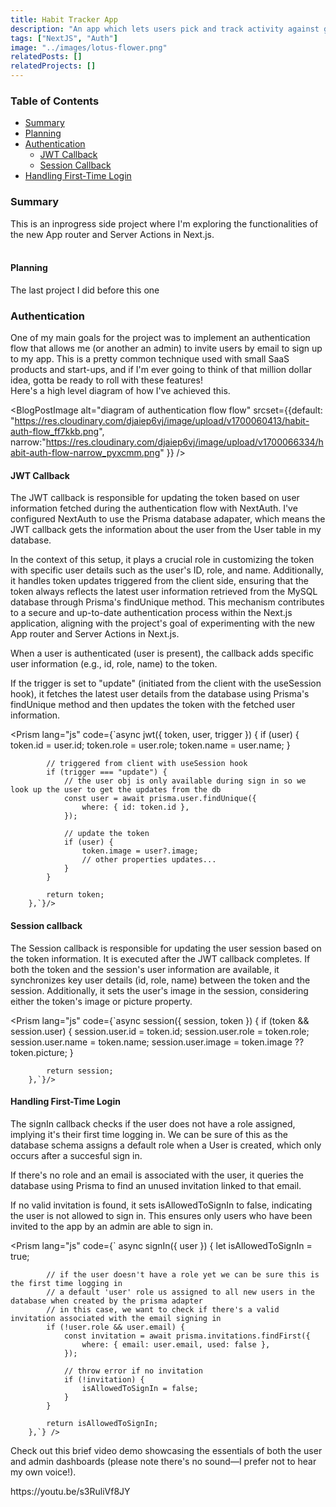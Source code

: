 ```yaml
---
title: Habit Tracker App
description: "An app which lets users pick and track activity against good habits. Includes an invite only authentication flow, made possible with NextJS, NextAuth and Prisma."
tags: ["NextJS", "Auth"]
image: "../images/lotus-flower.png"
relatedPosts: []
relatedProjects: []
---
```


### Table of Contents
- [Summary](#summary)
- [Planning](#planning)
- [Authentication](#authentication)
  - [JWT Callback](#jwt-callback)
  - [Session Callback](#session-callback)
- [Handling First-Time Login](#handling-first-time-login)


### Summary

This is an inprogress side project where I'm exploring the functionalities of the new App router and Server Actions in Next.js.  
<br/>

#### Planning 

The last project I did before this one 

### Authentication  

One of my main goals for the project was to implement an authentication flow that allows me (or another an admin) to invite users by email to sign up to my app. This is a pretty common technique used with small SaaS products and start-ups, and if I'm ever going to think of that million dollar idea, gotta be ready to roll with these features!
<br/>
Here's a high level diagram of how I've achieved this.

<BlogPostImage alt="diagram of authentication flow flow" srcset={{default: "https://res.cloudinary.com/djaiep6vj/image/upload/v1700060413/habit-auth-flow_ff7kkb.png", narrow:"https://res.cloudinary.com/djaiep6vj/image/upload/v1700066334/habit-auth-flow-narrow_pyxcmm.png" }} />

#### JWT Callback

The JWT callback is responsible for updating the token based on user information fetched during the authentication flow with NextAuth. I've configured NextAuth to use the Prisma database adapater, which means the JWT callback gets the information about the user from the User table in my database.

In the context of this setup, it plays a crucial role in customizing the token with specific user details such as the user's ID, role, and name. Additionally, it handles token updates triggered from the client side, ensuring that the token always reflects the latest user information retrieved from the MySQL database through Prisma's findUnique method. This mechanism contributes to a secure and up-to-date authentication process within the Next.js application, aligning with the project's goal of experimenting with the new App router and Server Actions in Next.js.

When a user is authenticated (user is present), the callback adds specific user information (e.g., id, role, name) to the token.

If the trigger is set to "update" (initiated from the client with the useSession hook), it fetches the latest user details from the database using Prisma's findUnique method and then updates the token with the fetched user information.

<Prism lang="js" code={`async jwt({ token, user, trigger }) {
            if (user) {
                token.id = user.id;
                token.role = user.role;
                token.name = user.name;
            }

            // triggered from client with useSession hook
            if (trigger === "update") {
                // the user obj is only available during sign in so we look up the user to get the updates from the db
                const user = await prisma.user.findUnique({
                    where: { id: token.id },
                });

                // update the token
                if (user) {
                    token.image = user?.image;
                    // other properties updates...
                }
            }

            return token;
        },`}/>

#### Session callback

The Session callback is responsible for updating the user session based on the token information. It is executed after the JWT callback completes.
If both the token and the session's user information are available, it synchronizes key user details (id, role, name) between the token and the session.
Additionally, it sets the user's image in the session, considering either the token's image or picture property.

<Prism lang="js" code={`async session({ session, token }) {
            if (token && session.user) {
                session.user.id = token.id;
                session.user.role = token.role;
                session.user.name = token.name;
                session.user.image = token.image ?? token.picture;
            }

            return session;
        },`}/>

#### Handling First-Time Login

The signIn callback checks if the user does not have a role assigned, implying it's their first time logging in. We can be sure of this as the database schema assigns a default role when a User is created, which only occurs after a succesful sign in.  

If there's no role and an email is associated with the user, it queries the database using Prisma to find an unused invitation linked to that email.  

If no valid invitation is found, it sets isAllowedToSignIn to false, indicating the user is not allowed to sign in. This ensures only users who have been invited to the app by an admin are able to sign in.

<Prism lang="js" code={` async signIn({ user }) {
            let isAllowedToSignIn = true;

            // if the user doesn't have a role yet we can be sure this is the first time logging in
            // a default 'user' role us assigned to all new users in the database when created by the prisma adapter
            // in this case, we want to check if there's a valid invitation associated with the email signing in
            if (!user.role && user.email) {
                const invitation = await prisma.invitations.findFirst({
                    where: { email: user.email, used: false },
                });

                // throw error if no invitation
                if (!invitation) {
                    isAllowedToSignIn = false;
                }
            }

            return isAllowedToSignIn;
        },`} />


Check out this brief video demo showcasing the essentials of both the user and admin dashboards (please note there's no sound—I prefer not to hear my own voice!).

<div class="my-lg">
    https://youtu.be/s3RuliVf8JY
</div>